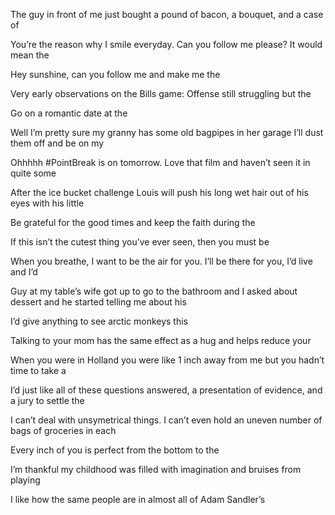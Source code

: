 The guy in front of me just bought a pound of bacon, a bouquet, and a case of

You're the reason why I smile everyday. Can you follow me please? It would mean the

Hey sunshine, can you follow me and make me the

Very early observations on the Bills game: Offense still struggling but the

Go on a romantic date at the

Well I'm pretty sure my granny has some old bagpipes in her garage I'll dust them off and be on my

Ohhhhh #PointBreak is on tomorrow. Love that film and haven't seen it in quite some

After the ice bucket challenge Louis will push his long wet hair out of his eyes with his little

Be grateful for the good times and keep the faith during the

If this isn't the cutest thing you've ever seen, then you must be

When you breathe, I want to be the air for you. I'll be there for you, I'd live and I'd

Guy at my table's wife got up to go to the bathroom and I asked about dessert and he started telling me about his

I'd give anything to see arctic monkeys this

Talking to your mom has the same effect as a hug and helps reduce your

When you were in Holland you were like 1 inch away from me but you hadn't time to take a

I'd just like all of these questions answered, a presentation of evidence, and a jury to settle the

I can't deal with unsymetrical things. I can't even hold an uneven number of bags of groceries in each

Every inch of you is perfect from the bottom to the

I’m thankful my childhood was filled with imagination and bruises from playing

I like how the same people are in almost all of Adam Sandler's